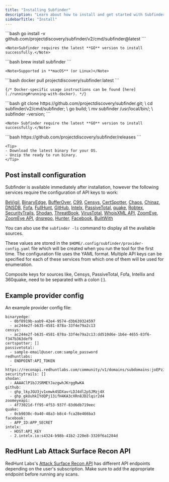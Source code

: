 ```yaml
---
title: "Installing Subfinder"
description: "Learn about how to install and get started with Subfinder"
sidebarTitle: "Install"
---
```


<Tabs>
  <Tab title="Go">
    ```bash
    go install -v github.com/projectdiscovery/subfinder/v2/cmd/subfinder@latest
    ```

    <Note>Subfinder requires the latest **GO** version to install successfully.</Note>

  </Tab>
  <Tab title="Brew">
    ```bash
    brew install subfinder
    ```

    <Note>Supported in **macOS** (or Linux)</Note>

  </Tab>
  <Tab title="Docker">
    ```bash
    docker pull projectdiscovery/subfinder:latest
    ```

    {/* Docker-specific usage instructions can be found [here](./running#running-with-docker). */}

  </Tab>
  <Tab title="GitHub">
    ```bash
    git clone https://github.com/projectdiscovery/subfinder.git; \
    cd subfinder/v2/cmd/subfinder; \
    go build; \
    mv subfinder /usr/local/bin/; \
    subfinder -version;
    ```

    <Note> Subfinder require the latest **GO** version to install successfully.</Note>

  </Tab>
  <Tab title="Binary">
    ```bash
    https://github.com/projectdiscovery/subfinder/releases
    ```

    <Tip>
    - Download the latest binary for your OS.
    - Unzip the ready to run binary.
    </Tip>

  </Tab>
</Tabs>

## Post install configuration

Subfinder is available immediately after installation, however the following services require the configuration of API keys to work:

[BeVigil](https://bevigil.com/osint-api), [BinaryEdge](https://binaryedge.io), [BufferOver](https://tls.bufferover.run), [C99](https://api.c99.nl/), [Censys](https://censys.io), [CertSpotter](https://sslmate.com/certspotter/api/), [Chaos](https://chaos.projectdiscovery.io), 
[Chinaz](http://my.chinaz.com/ChinazAPI/DataCenter/MyDataApi), [DNSDB](https://api.dnsdb.info), [Fofa](https://fofa.info/static_pages/api_help), [FullHunt](https://fullhunt.io), [GitHub](https://github.com), [Intelx](https://intelx.io), 
[PassiveTotal](http://passivetotal.org), [quake](https://quake.360.cn), [Robtex](https://www.robtex.com/api/), [SecurityTrails](http://securitytrails.com), [Shodan](https://shodan.io), [ThreatBook](https://x.threatbook.cn/en), 
[VirusTotal](https://www.virustotal.com), [WhoisXML API](https://whoisxmlapi.com/), [ZoomEye](https://www.zoomeye.org), [ZoomEye API](https://api.zoomeye.org), 
[dnsrepo](https://dnsrepo.noc.org), [Hunter](https://hunter.qianxin.com/), [Facebook](https://developers.facebook.com), [BuiltWith](https://api.builtwith.com/domain-api)

You can also use the `subfinder -ls` command to display all the available sources.

These values are stored in the `$HOME/.config/subfinder/provider-config.yaml` file which will be created when you run the tool for the first time. 
The configuration file uses the YAML format. Multiple API keys can be specified for each of these services from which one of them will be used for enumeration.

Composite keys for sources like, Censys, PassiveTotal, Fofa, Intellix and 360quake, need to be separated with a colon (:).

## Example provider config
An example provider config file: 

```
binaryedge:
  - 0bf8919b-aab9-42e4-9574-d3b639324597
  - ac244e2f-b635-4581-878a-33f4e79a2c13
censys:
  - ac244e2f-b635-4581-878a-33f4e79a2c13:dd510d6e-1b6e-4655-83f6-f347b363def9
certspotter: []
passivetotal:
  - sample-email@user.com:sample_password
redhuntlabs:
  - ENDPOINT:API_TOKEN
  - https://reconapi.redhuntlabs.com/community/v1/domains/subdomains:joEPzJJp2AuOCw7teAj63HYrPGnsxuPQ
securitytrails: []
shodan:
  - AAAAClP1bJJSRMEYJazgwhJKrggRwKA
github:
  - ghp_lkyJGU3jv1xmwk4SDXavrLDJ4dl2pSJMzj4X
  - ghp_gkUuhkIYdQPj13ifH4KA3cXRn8JD2lqir2d4
zoomeyeapi:
  - 4f73021d-ff95-4f53-937f-83d6db719eec
quake:
  - 0cb9030c-0a40-48a3-b8c4-fca28e466ba3
facebook:
  - APP_ID:APP_SECRET
intelx:
  - HOST:API_KEY
  - 2.intelx.io:s4324-b98b-41b2-220e8-3320f6a1284d
  ```

## RedHunt Lab Attack Surface Recon API
RedHunt Labs's [Attack Surface Recon API](https://devportal.redhuntlabs.com/) has different API endpoints depending on the user's subscription. Make sure to add the appropriate endpoint before running any scans.